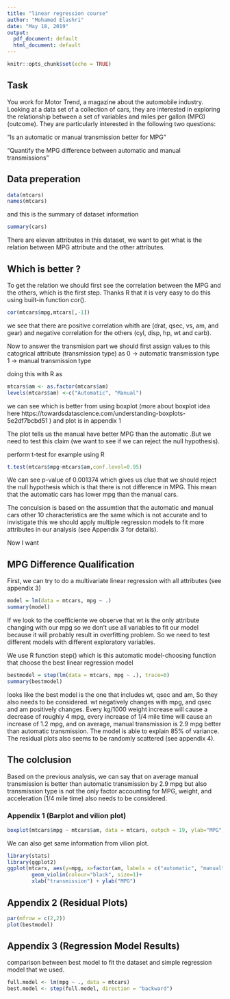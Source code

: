 ---
title: "linear regression course"
author: "Mohamed Elashri"
date: "May 18, 2019"
output:
  pdf_document: default
  html_document: default
---

```{r setup, include=FALSE}
knitr::opts_chunk$set(echo = TRUE)
```


## Task 
You work for Motor Trend, a magazine about the automobile industry. Looking at a data set of a collection of cars, they are interested in exploring the relationship between a set of variables and miles per gallon (MPG) (outcome). They are particularly interested in the following two questions:

"Is an automatic or manual transmission better for MPG"

"Quantify the MPG difference between automatic and manual transmissions"



## Data preperation 
```{r}
data(mtcars)
names(mtcars)

```


and this is the summary of dataset information 
```{r}
summary(cars)

```

There are eleven attributes in this dataset, we want to get what is the relation between MPG attribute and the other attributes.



## Which is better ?

To get the relation we should first see the correlation between the MPG and the others, which is the first step. Thanks R that it is very easy to do this using built-in function cor().

```{r}
cor(mtcars$mpg,mtcars[,-1])

```

we see that there are positive correlation whith are (drat, qsec, vs, am, and gear) and negative correlation for the others (cyl, disp, hp, wt and carb). 

Now to answer the transmision part we should first assign values to this catogrical attribute (transmission type) as 
0 -> automatic transmission type
1 -> manual transmission type

doing this with R as 
```{r}
mtcars$am <- as.factor(mtcars$am)
levels(mtcars$am) <-c("Automatic", "Manual")

```

we can see which is better from using boxplot (more about boxplot idea here https://towardsdatascience.com/understanding-boxplots-5e2df7bcbd51 ) and plot is in appendix 1 


The plot tells us the manual have better MPG than the automatic .But we need to test this claim (we want to see if we can reject the null hypothesis). 

perform t-test for example using R 
```{r}
t.test(mtcars$mpg~mtcars$am,conf.level=0.95)

```

We can see p-value of 0.001374 which gives us clue that we should reject the null hypothesis which is that there is not difference in MPG. This mean that the automatic cars has lower mpg than the manual cars.  

The conculsion is based on the assumtion that the automatic and manual cars other 10 characteristics are the same which is not accurate and to invistigate this we should apply multiple regression models to fit more attributes in our analysis (see Appendix 3 for details).

Now I want 

## MPG Difference Qualification

First, we can try to do a multivariate linear regression with all attributes (see appendix 3)
```{r}
model = lm(data = mtcars, mpg ~ .)
summary(model)

```
If we look to the coefficiente we observe that wt is the only attribute changing with our mpg so we don't use all variables to fit our model because it will probably result in overfitting problem. So we need to test different models with different exploratory variables.

We use R function step() which is this automatic model-choosing function that choose the best linear regression model

```{r}
bestmodel = step(lm(data = mtcars, mpg ~ .), trace=0)
summary(bestmodel)

```

 looks like the best model is the one that includes wt, qsec and am, So they also  needs to be considered. wt negatively changes with mpg, and qsec and am positively changes. Every kg/1000 weight increase will cause a decrease of roughly 4 mpg, every increase of 1/4 mile time will cause an increase of 1.2 mpg, and on average, manual transmission is 2.9 mpg better than automatic transmission. The model is able to explain 85% of variance. The residual plots also seems to be randomly scattered (see appendix 4).


##  The colclusion 

Based on the previous analysis, we can say that on average manual transmission is better than automatic transmission by 2.9 mpg but also transmission type is not the only factor accounting for MPG, weight, and acceleration (1/4 mile time) also needs to be considered. 

### Appendix 1 (Barplot and vilion plot)

```{r}
boxplot(mtcars$mpg ~ mtcars$am, data = mtcars, outpch = 19, ylab="MPG",xlab="transmission type",main="mpg vs transmission type", col="red")

```

We can also get same information from vilion plot.

```{r}
library(stats) 
library(ggplot2)
ggplot(mtcars, aes(y=mpg, x=factor(am, labels = c("automatic", "manual")), fill=factor(am)))+
        geom_violin(colour="black", size=1)+
        xlab("transmission") + ylab("MPG")

```

## Appendix 2 (Residual Plots)


```{r}
par(mfrow = c(2,2))
plot(bestmodel)

```

## Appendix 3 (Regression Model Results)


comparison between best model to fit the dataset and simple regression model that we used. 
```{r}
full.model <- lm(mpg ~ ., data = mtcars)
best.model <- step(full.model, direction = "backward")

```



